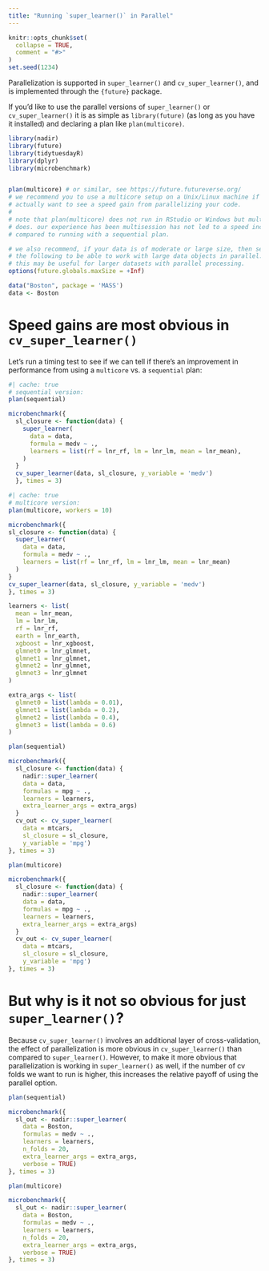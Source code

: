 ```yaml
---
title: "Running `super_learner()` in Parallel"
---
```


```r
knitr::opts_chunk$set(
  collapse = TRUE,
  comment = "#>"
)
set.seed(1234)
```

Parallelization is supported in `super_learner()` and `cv_super_learner()`, and is 
implemented through the `{future}` package. 

If you'd like to use the parallel versions of `super_learner()` or `cv_super_learner()` it
is as simple as `library(future)` (as long as you have it installed) and declaring a 
plan like `plan(multicore)`. 

```r
library(nadir)
library(future)
library(tidytuesdayR)
library(dplyr)
library(microbenchmark)


plan(multicore) # or similar, see https://future.futureverse.org/ 
# we recommend you to use a multicore setup on a Unix/Linux machine if you 
# actually want to see a speed gain from parallelizing your code.
# 
# note that plan(multicore) does not run in RStudio or Windows but multisession
# does. our experience has been multisession has not led to a speed increase
# compared to running with a sequential plan.

# we also recommend, if your data is of moderate or large size, then set
# the following to be able to work with large data objects in parallel.
# this may be useful for larger datasets with parallel processing. 
options(future.globals.maxSize = +Inf)

data("Boston", package = 'MASS')
data <- Boston 
```

# Speed gains are most obvious in `cv_super_learner()`

Let's run a timing test to see if we can tell if there's an improvement
in performance from using a `multicore` vs. a `sequential` plan:

```r
#| cache: true
# sequential version: 
plan(sequential)

microbenchmark({
  sl_closure <- function(data) {
    super_learner(
      data = data,
      formula = medv ~ .,
      learners = list(rf = lnr_rf, lm = lnr_lm, mean = lnr_mean),
    )
  }
  cv_super_learner(data, sl_closure, y_variable = 'medv')
  }, times = 3)
```

```r
#| cache: true
# multicore version: 
plan(multicore, workers = 10)

microbenchmark({
sl_closure <- function(data) {
  super_learner(
    data = data,
    formula = medv ~ .,
    learners = list(rf = lnr_rf, lm = lnr_lm, mean = lnr_mean)
  )
}
cv_super_learner(data, sl_closure, y_variable = 'medv')
}, times = 3)

```


```r



learners <- list(
  mean = lnr_mean,
  lm = lnr_lm,
  rf = lnr_rf,
  earth = lnr_earth,
  xgboost = lnr_xgboost,
  glmnet0 = lnr_glmnet,
  glmnet1 = lnr_glmnet,
  glmnet2 = lnr_glmnet,
  glmnet3 = lnr_glmnet
)

extra_args <- list(
  glmnet0 = list(lambda = 0.01),
  glmnet1 = list(lambda = 0.2),
  glmnet2 = list(lambda = 0.4),
  glmnet3 = list(lambda = 0.6)
)
```

```r
plan(sequential)

microbenchmark({ 
  sl_closure <- function(data) {
    nadir::super_learner(
    data = data,
    formulas = mpg ~ .,
    learners = learners,
    extra_learner_args = extra_args)
  }
  cv_out <- cv_super_learner(
    data = mtcars, 
    sl_closure = sl_closure,
    y_variable = 'mpg')
}, times = 3)
```

```r
plan(multicore)

microbenchmark({ 
  sl_closure <- function(data) {
    nadir::super_learner(
    data = data,
    formulas = mpg ~ .,
    learners = learners,
    extra_learner_args = extra_args)
  }
  cv_out <- cv_super_learner(
    data = mtcars, 
    sl_closure = sl_closure,
    y_variable = 'mpg')
}, times = 3)
```

# But why is it not so obvious for just `super_learner()`? 

Because `cv_super_learner()` involves an additional layer of cross-validation,
the effect of parallelization is more obvious in `cv_super_learner()` than
compared to `super_learner()`.  However, to make it more obvious that
parallelization is working in `super_learner()` as well, if the number of cv
folds we want to run is higher, this increases the relative payoff of using the
parallel option.

```r
plan(sequential)

microbenchmark({ 
  sl_out <- nadir::super_learner(
    data = Boston,
    formulas = medv ~ .,
    learners = learners,
    n_folds = 20,
    extra_learner_args = extra_args,
    verbose = TRUE)
}, times = 3)
```

```r
plan(multicore)

microbenchmark({ 
  sl_out <- nadir::super_learner(
    data = Boston,
    formulas = medv ~ .,
    learners = learners,
    n_folds = 20,
    extra_learner_args = extra_args,
    verbose = TRUE)
}, times = 3)
```
